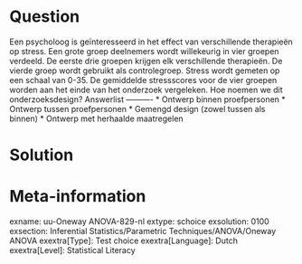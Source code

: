 Question
========
  
Een psycholoog is geïnteresseerd in het effect van verschillende therapieën op stress. Een grote groep deelnemers wordt willekeurig in vier groepen verdeeld. De eerste drie groepen krijgen elk verschillende therapieën. De vierde groep wordt gebruikt als controlegroep. Stress wordt gemeten op een schaal van 0-35. De gemiddelde stressscores voor de vier groepen worden aan het einde van het onderzoek vergeleken. Hoe noemen we dit onderzoeksdesign? 
Answerlist
----------
* Ontwerp binnen proefpersonen
* Ontwerp tussen proefpersonen
* Gemengd design (zowel tussen als binnen)
* Ontwerp met herhaalde maatregelen


Solution
========

Meta-information
================
exname: uu-Oneway ANOVA-829-nl
extype: schoice
exsolution: 0100
exsection: Inferential Statistics/Parametric Techniques/ANOVA/Oneway ANOVA
exextra[Type]: Test choice
exextra[Language]: Dutch
exextra[Level]: Statistical Literacy
